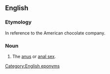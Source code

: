 ==English==

===Etymology===
In reference to the American chocolate company.

===Noun===
{{en-noun}}

# {{lb|en|slang|vulgar}} The [[anus]] or [[anal sex]].

[[Category:English eponyms]]